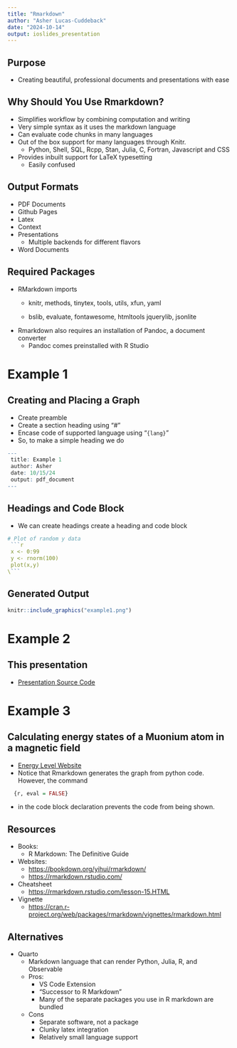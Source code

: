 ```yaml
---
title: "Rmarkdown"
author: "Asher Lucas-Cuddeback"
date: "2024-10-14"
output: ioslides_presentation
---
```


## Purpose

-   Creating beautiful, professional documents and presentations with ease

## Why Should You Use Rmarkdown?

-   Simplifies workflow by combining computation and writing
-   Very simple syntax as it uses the markdown language
-   Can evaluate code chunks in many languages
-   Out of the box support for many languages through Knitr.
    -   Python, Shell, SQL, Rcpp, Stan, Julia, C, Fortran, Javascript and CSS
-   Provides inbuilt support for LaTeX typesetting
    -   Easily confused

## Output Formats

-   PDF Documents
-   Github Pages
-   Latex
-   Context
-   Presentations
    -   Multiple backends for different flavors
-   Word Documents

## Required Packages

-   RMarkdown imports
    -   knitr, methods, tinytex, tools, utils, xfun, yaml

    -   bslib, evaluate, fontawesome, htmltools jquerylib, jsonlite
-   Rmarkdown also requires an installation of Pandoc, a document converter
    -   Pandoc comes preinstalled with R Studio

# Example 1

## Creating and Placing a Graph

-   Create preamble
-   Create a section heading using "\#"
-   Encase code of supported language using "`{lang}`"
-   So, to make a simple heading we do

```r
---
 title: Example 1
 author: Asher
 date: 10/15/24
 output: pdf_document
---
```

## Headings and Code Block

-   We can create headings create a heading and code block

```r
# Plot of random y data
 ```r
 x <- 0:99
 y <- rnorm(100)
 plot(x,y)
\```
```

## Generated Output

```r
knitr::include_graphics("example1.png")
```

# Example 2

## This presentation

-   [Presentation Source Code](https://github.com/alucascu/PackagePresentationDATA/blob/main/presentation.rmd)

# Example 3

## Calculating energy states of a Muonium atom in a magnetic field

-   [Energy Level Website](example3.html)
-   Notice that Rmarkdown generates the graph from python code. However, the command 

```r
  {r, eval = FALSE}
```

-   in the code block declaration prevents the code from being shown.

## Resources

-   Books:
    -   R Markdown: The Definitive Guide
-   Websites:
    -   <https://bookdown.org/yihui/rmarkdown/>
    -   <https://rmarkdown.rstudio.com/>
-   Cheatsheet
    -   <https://rmarkdown.rstudio.com/lesson-15.HTML>
-   Vignette
    -   <https://cran.r-project.org/web/packages/rmarkdown/vignettes/rmarkdown.html>

## Alternatives

-   Quarto
    -   Markdown language that can render Python, Julia, R, and Observable
    -   Pros:
        -   VS Code Extension
        -   "Successor to R Markdown"
        -   Many of the separate packages you use in R markdown are bundled
    -   Cons
        -   Separate software, not a package
        -   Clunky latex integration
        -   Relatively small language support
